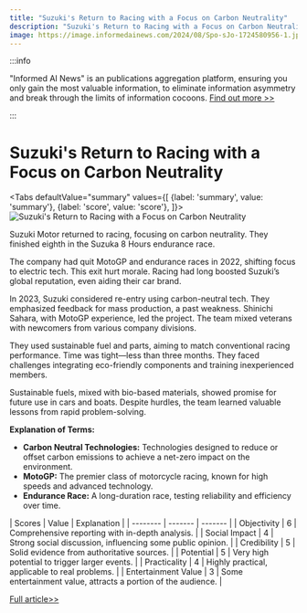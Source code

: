 ```yaml
---
title: "Suzuki's Return to Racing with a Focus on Carbon Neutrality"
description: "Suzuki's Return to Racing with a Focus on Carbon Neutrality"
image: https://image.informedainews.com/2024/08/Spo-sJo-1724580956-1.jpg
---
```



:::info

"Informed AI News" is an publications aggregation platform, ensuring you only gain the most valuable information, to eliminate information asymmetry and break through the limits of information cocoons.  [Find out more >>](/)

:::

# Suzuki's Return to Racing with a Focus on Carbon Neutrality


<Tabs
	defaultValue="summary"
	values={[
	{label: 'summary', value: 'summary'},
	{label: 'score', value: 'score'},
]}>
<TabItem value="summary">
<img
  src="https://image.informedainews.com/2024/08/Spo-sJo-1724580956-1.jpg"
  alt="Suzuki's Return to Racing with a Focus on Carbon Neutrality"
/>



Suzuki Motor returned to racing, focusing on carbon neutrality. They finished eighth in the Suzuka 8 Hours endurance race.

The company had quit MotoGP and endurance races in 2022, shifting focus to electric tech. This exit hurt morale. Racing had long boosted Suzuki’s global reputation, even aiding their car brand.

In 2023, Suzuki considered re-entry using carbon-neutral tech. They emphasized feedback for mass production, a past weakness. Shinichi Sahara, with MotoGP experience, led the project. The team mixed veterans with newcomers from various company divisions.

They used sustainable fuel and parts, aiming to match conventional racing performance. Time was tight—less than three months. They faced challenges integrating eco-friendly components and training inexperienced members.

Sustainable fuels, mixed with bio-based materials, showed promise for future use in cars and boats. Despite hurdles, the team learned valuable lessons from rapid problem-solving.

**Explanation of Terms:**
- **Carbon Neutral Technologies:** Technologies designed to reduce or offset carbon emissions to achieve a net-zero impact on the environment.
- **MotoGP:** The premier class of motorcycle racing, known for high speeds and advanced technology.
- **Endurance Race:** A long-duration race, testing reliability and efficiency over time.
</TabItem>
<TabItem value="score">
	| Scores     | Value   | Explanation |
	| -------- | ------- | ------- |
	| Objectivity  | 6    | Comprehensive reporting with in-depth analysis.    |
	| Social Impact | 4     | Strong social discussion, influencing some public opinion.    |
	| Credibility    | 5    | Solid evidence from authoritative sources.    |
	| Potential    | 5    | Very high potential to trigger larger events.    |
	| Practicality    | 4    | Highly practical, applicable to real problems.    |
	| Entertainment Value    | 3    | Some entertainment value, attracts a portion of the audience.    |
</TabItem>
</Tabs>

[Full article>>](https://asia.nikkei.com/Business/Automobiles/Suzuki-gets-back-into-motorcycle-racing-with-a-green-mission)
